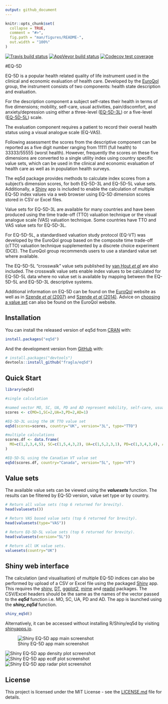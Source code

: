 ```yaml
---
output: github_document
---
```


<!-- README.md is generated from README.Rmd. Please edit that file -->

```r
knitr::opts_chunk$set(
  collapse = TRUE,
  comment = "#>",
  fig.path = "man/figures/README-",
  out.width = "100%"
)
```

<!-- badges: start -->
[![Travis build status](https://travis-ci.org/fragla/eq5d.svg?branch=master)](https://travis-ci.org/fragla/eq5d)
[![AppVeyor build status](https://ci.appveyor.com/api/projects/status/github/fragla/eq5d?branch=master&svg=true)](https://ci.appveyor.com/project/fragla/eq5d)
[![Codecov test coverage](https://codecov.io/gh/fragla/eq5d/branch/master/graph/badge.svg)](https://codecov.io/gh/fragla/eq5d?branch=master)
<!-- badges: end -->

#EQ-5D

EQ-5D is a popular health related quality of life instrument used in the clinical and economic evaluation of health care. Developed by the [EuroQol](https://www.euroqol.org) group, the instrument consists of two components: health state description and evaluation. 

For the description component a subject self-rates their health in terms of five dimensions; mobility, self-care, usual activities, pain/discomfort, and anxiety/depression using either a three-level ([EQ-5D-3L](https://euroqol.org/eq-5d-instruments/eq-5d-3l-about/)) or a five-level ([EQ-5D-5L](https://euroqol.org/eq-5d-instruments/eq-5d-5l-about/)) scale. 

The evaluation component requires a patient to record their overall health status using a visual analogue scale (EQ-VAS).

Following assessment the scores from the descriptive component can be reported as a five digit number ranging from 11111 (full health) to 33333/55555 (worst health). However, frequently the scores on these five dimensions are converted to a single utility index using country specific value sets, which can be used in the clinical and economic evaluation of health care as well as in population health surveys.

The eq5d package provides methods to calculate index scores from a subject's dimension scores, for both EQ-5D-3L and EQ-5D-5L value sets. Additionally, a [Shiny](https://shiny.rstudio.com) app is included to enable the calculation of multiple EQ-5D index values via a web browser using EQ-5D dimension scores stored in CSV or Excel files.

Value sets for EQ-5D-3L are available for many countries and have been produced using the time trade-off (TTO) valuation technique or the visual analogue scale (VAS) valuation technique.  Some countries have TTO and VAS value sets for EQ-5D-3L.

For EQ-5D-5L, a standardised valuation study protocol (EQ-VT) was developed by the EuroQol group based on the composite time trade-off (cTTO) valuation technique supplemented by a discrete choice experiment (DCE).  The EuroQol group recommends users to use a standard value set where available.

The EQ-5D-5L "crosswalk" value sets published by [van Hout *et al*](https://www.ncbi.nlm.nih.gov/pubmed/22867780) are also included. The crosswalk value sets enable index values to be calculated for EQ-5D-5L data where no value set is available by mapping between the EQ-5D-5L and EQ-5D-3L descriptive systems.

Additional information on EQ-5D can be found on the [EuroQol](https://www.euroqol.org) website as well as in [Szende *et al* (2007)]( https://www.doi.org/10.1007/1-4020-5511-0) and [Szende 
    *et al* (2014)](https://www.doi.org/10.1007/978-94-007-7596-1). Advice on [choosing a value set](https://euroqol.org/eq-5d-instruments/eq-5d-3l-about/valuation/choosing-a-value-set/
) can also be found on the EuroQol website.

## Installation

You can install the released version of eq5d from [CRAN](https://CRAN.R-project.org) with:

``` r
install.packages("eq5d")
```

And the development version from [GitHub](https://github.com/) with:

``` r
# install.packages("devtools")
devtools::install_github("fragla/eq5d")
```

## Quick Start

```r
library(eq5d)

#single calculation

#named vector MO, SC, UA, PD and AD represent mobility, self-care, usual activites, pain/discomfort and anxiety/depression, respectfully.
scores <- c(MO=1,SC=2,UA=3,PD=2,AD=1)

#EQ-5D-3L using the UK TTO value set
eq5d(scores=scores, country="UK", version="3L", type="TTO")

#multiple calculations
scores.df <- data.frame(
  MO=c(1,2,3,4,5), SC=c(1,5,4,3,2), UA=c(1,5,2,3,1), PD=c(1,3,4,3,4), AD=c(1,2,1,2,1)
)

#EQ-5D-5L using the Canadian VT value set
eq5d(scores.df, country="Canada", version="5L", type="VT")

```

## Value sets

The available value sets can be viewed using the ***valuesets*** function. The results can be filtered by EQ-5D version, value set type or by country.

```r
# Return all value sets (top 6 returned for brevity).
head(valuesets())

# Return VAS based value sets (top 6 returned for brevity).
head(valuesets(type="VAS"))

# Return EQ-5D-5L value sets (top 6 returned for brevity).
head(valuesets(version="5L"))

# Return all UK value sets.
valuesets(country="UK")
```

## Shiny web interface

The calculation (and visualisation) of multiple EQ-5D indices can also be performed by upload of a CSV or Excel file using the packaged [Shiny](https://shiny.rstudio.com) app. This requires the [shiny](https://cran.r-project.org/package=shiny), [DT](https://cran.r-project.org/package=DT),
[ggplot2](https://cran.r-project.org/package=ggplot2),
[mime](https://cran.r-project.org/package=mime) and [readxl](https://cran.r-project.org/package=readxl) packages. The CSV/Excel headers should be the same as the names of the vector passed to the ***eq5d*** function i.e. MO, SC, UA, PD and AD.  The app is launched using the ***shiny_eq5d*** function.

```r
shiny_eq5d()
```
Alternatively, it can be accessed without installing R/Shiny/eq5d by visiting [shinyapps.io](https://fragla.shinyapps.io/shiny-eq5d).

![Shiny EQ-5D app main screenshot](man/figures/shiny_app_screenshot_main.png)

![Shiny EQ-5D app density plot screenshot](man/figures/shiny_app_screenshot_density.png)
![Shiny EQ-5D app ecdf plot screenshot](man/figures/shiny_app_screenshot_ecdf.png)
![Shiny EQ-5D app radar plot screenshot](man/figures/shiny_app_screenshot_radar.png)

## License

This project is licensed under the MIT License - see the [LICENSE.md](https://github.com/fragla/eq5d/blob/master/LICENSE.md) file for details.

